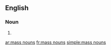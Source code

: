 ==English==

===Noun===
{{head|en|plural|head=[[mass]] [[nouns]]}}

# {{plural of|mass noun|lang=en}}

[[ar:mass nouns]]
[[fr:mass nouns]]
[[simple:mass nouns]]